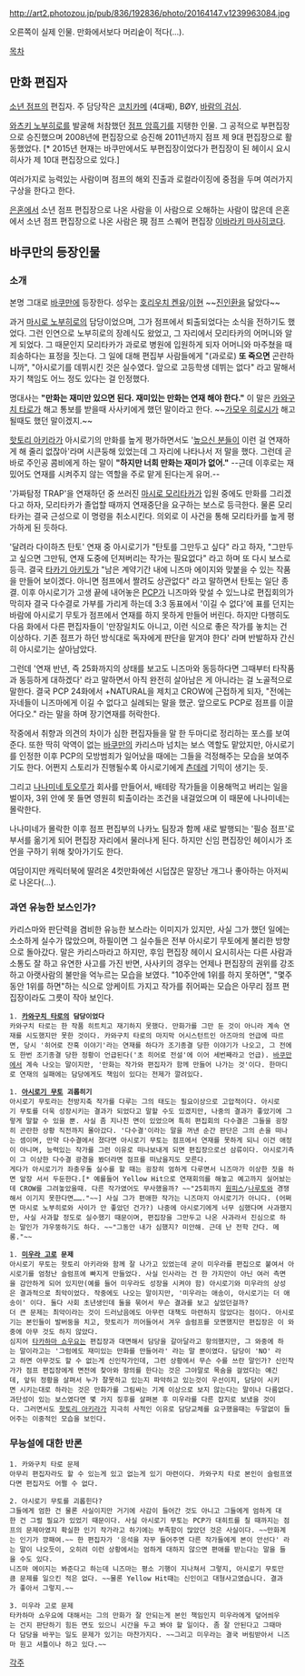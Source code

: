 http://art2.photozou.jp/pub/836/192836/photo/20164147.v1239963084.jpg

오른쪽이 실제 인물. 만화에서보다 머리숱이 적다(...).

[[목차]]

== 만화 편집자 ==
[[소년 점프]]의 편집자. 주 담당작은 [[코치카메]] (4대째), BØY, [[바람의 검심]].

[[와츠키 노부히로]]를 발굴해 처참했던 [[점프 암흑기]]를 지탱한 인물. 그 공적으로 부편집장으로 승진했으며 2008년에 편집장으로 승진해 2011년까지 점프 제 9대 편집장으로 활동했었다. [* 2015년 현재는 바쿠만에서도 부편집장이었다가 편집장이 된 헤이시 요시히사가 제 10대 편집장으로 있다.]

여러가지로 능력있는 사람이며 점프의 해외 진출과 로컬라이징에 중점을 두며 여러가지 구상을 한다고 한다.

[[은혼]]에서 소년 점프 편집장으로 나온 사람을 이 사람으로 오해하는 사람이 많은데 은혼에서 소년 점프 편집장으로 나온 사람은 現 점프 스퀘어 편집장 [[이바라키 마사히코]]다.

== 바쿠만의 등장인물 ==
=== 소개 ===
본명 그대로 [[바쿠만]]에 등장한다. 성우는 [[호리우치 켄유]]/[[이현]]
~~[[진인환]]을 닮았다~~

과거 [[마시로 노부히로]]의 담당이었으며, 그가 점프에서 퇴출되었다는 소식을 전하기도 했었다. 그런 인연으로 노부히로의 장례식도 왔었고, 그 자리에서 모리타카의 어머니와 알게 되었다. 그 때문인지 모리타카가 과로로 병원에 입원하게 되자 어머니와 마주쳤을 때 죄송하다는 표정을 짓는다. 그 일에 대해 편집부 사람들에게 "(과로로) '''또 죽으면''' 곤란하니까", "아시로기를 데뷔시킨 것은 실수였다. 앞으로 고등학생 데뷔는 없다" 라고 말해서 자기 책임도 어느 정도 있다는 걸 인정했다.

명대사는 '''"만화는 재미만 있으면 된다. 재미있는 만화는 연재 해야 한다."''' 이 말은 [[카와구치 타로]]가 해고 통보를 받을때 사사키에게 했던 말이라고 한다. ~~[[가모우 히로시]]가 해고 될때도 했던 말이겠지.~~

[[핫토리 아키라]]가 아시로기의 만화를 높게 평가하면서도 '[[높으신 분들]]이 이런 걸 연재하게 해 줄리 없잖아'라며 시큰둥해 있었는데 그 자리에 나타나서 저 말을 했다. 그런데 곧바로 주인공 콤비에게 하는 말이 '''"하지만 너희 만화는 재미가 없어."''' --근데 이후로는 재밌어도 연재를 시켜주지 않는 역할을 주로 맡게 된다는게 유머.--

'가짜탐정 TRAP'을 연재하던 중 쓰러진 [[마시로 모리타카]]가 입원 중에도 만화를 그리겠다고 하자, 모리타카가 졸업할 때까지 연재중단을 요구하는 보스로 등극한다. 물론 모리타카는 결국 근성으로 이 명령을 취소시킨다. 의외로 이 사건을 통해 모리타카를 높게 평가하게 된 듯하다.

'달려라 다이하츠 탄토' 연재 중 아시로기가 "탄토를 그만두고 싶다" 라고 하자, "그만두고 싶으면 그만둬, 연재 도중에 던져버리는 작가는 필요없다" 라고 하며 또 다시 보스로 등극. 결국 [[타카기 아키토]]가 "남은 계약기간 내에 니즈마 에이지와 맞붙을 수 있는 작품을 만들어 보이겠다. 아니면 점프에서 짤려도 상관없다" 라고 말하면서 탄토는 일단 종결. 이후 아시로기가 고생 끝에 내어놓은 [[PCP]]가 니즈마와 맞설 수 있느냐로 편집회의가 막히자 결국 다수결로 가부를 가리게 하는데 3:3 동표에서 '이길 수 없다'에 표를 던지는 바람에 아시로기 무토가 점프에서 연재를 하지 못하게 만들어 버린다. 하지만 다행히도 다음 화에서 다른 편집자들이 '만장일치도 아니고, 이런 식으로 좋은 작가를 놓치는 건 이상하다. 기존 점프가 하던 방식대로 독자에게 판단을 맡겨야 한다' 라며 반발하자 간신히 아시로기는 살아남았다.

그런데 '연재 반년, 즉 25화까지의 상태를 보고도 니즈마와 동등하다면 그때부터 타작품과 동등하게 대하겠다' 라고 말하면서 아직 완전히 살아남은 게 아니라는 걸 노골적으로 말한다. 결국 PCP 24화에서 +NATURAL을 제치고 CROW에 근접하게 되자, "전에는 자네들이 니즈마에게 이길 수 없다고 실례되는 말을 했군. 앞으로도 PCP로 점프를 이끌어다오." 라는 말을 하며 장기연재를 허락한다.

작중에서 취향과 의견의 차이가 심한 편집자들을 말 한 두마디로 정리하는 포스를 보여준다. 또한 딱히 악역이 없는 [[바쿠만]]의 카리스마 넘치는 보스 역할도 맡았지만, 아시로기를 인정한 이후 PCP의 모방범죄가 일어났을 때에는 그들을 걱정해주는 모습을 보여주기도 한다. 어쩐지 스토리가 진행될수록 아시로기에게 [[츤데레]] 기믹이 생기는 듯.

그리고 [[나나미네 토오루]]가 회사를 만들어서, 배테랑 작가들을 이용해먹고 버리는 일을 벌이자, 3위 안에 못 들면 영원히 퇴출이라는 조건을 내걸었으며 이 때문에 나나미네는 몰락한다.

나나미네가 몰락한 이후 점프 편집부의 나카노 팀장과 함께 새로 발행되는 '필승 점프'로 부서를 옮기게 되어 편집장 자리에서 물러나게 된다. 하지만 신임 편집장인 헤이시가 조언을 구하기 위해 찾아가기도 한다.

여담이지만 캐릭터북에 딸려온 4컷만화에선 시덥잖은 말장난 개그나 좋아하는 아저씨로 나온다(…).

=== 과연 유능한 보스인가? ===
카리스마와 판단력을 겸비한 유능한 보스라는 이미지가 있지만, 사실 그가 했던 일에는 소소하게 실수가 많았으며, 하필이면 그 실수들은 전부 아시로기 무토에게 불리한 방향으로 돌아갔다. 말은 카리스마라고 하지만, 후임 편집장 헤이시 요시히사는 다른 사람과 소통도 잘 하고 유연한 사고를 가진 반면, 사사키의 경우는 언제나 편집장의 권위를 강조하고 아랫사람의 불만을 억누르는 모습을 보였다. "10주안에 1위를 하지 못하면", "몇주동안 1위를 하면"하는 식으로 앙케이트 가지고 작가를 쥐어짜는 모습은 아무리 점프 편집장이라도 그릇이 작아 보인다.

 1. '''[[카와구치 타로]]의 담당이었다'''
 카와구치 타로는 한 작품 히트치고 재기하지 못했다. 만화가를 그만 둔 것이 아니라 계속 연재를 시도했지만 못한 것이다. 카와구치 타로의 마지막 어시스턴트인 아즈마의 언급에 따르면, 당시 '히어로 잔혹 이야기'라는 연재를 하다가 조기종결 당한 이야기가 나오고, 그 전에도 한번 조기종결 당한 정황이 언급된다('초 히어로 전설'에 이어 세번째라고 언급). [[바쿠만]]에서 계속 나오는 말이지만, '만화는 작가와 편집자가 함께 만들어 나가는 것'이다. 한마디로 연재의 실패에는 담당에게도 책임이 있다는 전제가 깔려있다.

 1. '''[[아시로기 무토]] 괴롭히기'''
 아시로기 무토라는 천방지축 작가를 다루는 그의 태도는 필요이상으로 고압적이다. 아시로기 무토를 더욱 성장시키는 결과가 되었다고 말할 수도 있겠지만, 나중의 결과가 좋았기에 그렇게 말할 수 있을 뿐. 사실 좀 지나친 면이 있었으며 특히 편집회의 다수결은 그들을 굉장히 곤란한 상황 직전까지 몰아갔다. '다수결'이라는 말을 꺼낸 순간 판단은 그의 손을 떠나는 셈이며, 만약 다수결에서 졌다면 아시로기 무토는 점프에서 연재를 못하게 되니 이건 애정이 아니며, 능력있는 작가를 그런 이유로 떠나보내게 되면 편집장으로선 삼류이다. 아시로기측이 그 이상한 다수결 광경을 봤더라면 점프를 떠났을지도 모른다.
 게다가 아시로기가 좌충우돌 실수를 할 때는 굉장히 엄하게 다루면서 니즈마가 이상한 짓을 하면 앞장 서서 두둔한다.[* 예를들어 Yellow Hit으로 연재회의를 해놓고 예고까지 실어놨는데 CROW를 그려놓았을때. 다른 작가였어도 무사했을까? ~~"25회까지 [[원피스(만화)|원피스]]/[[나루토]]와 경쟁해서 이기지 못한다면……."~~] 사실 그가 편애한 작가는 니즈마지 아시로기가 아니다. (어쩌면 마시로 노부히로와 사이가 안 좋았던 건가?) 나중에 아시로기에게 너무 심했다며 사과했지만, 사실 사과할 정도로 실수했기 때문이며, 편집장을 그만두고 나온 사과라서 진심으로 하는 말인가 갸우뚱하기도 하다. ~~"그동안 내가 심했지? 미안해. 근데 난 전학 간다. 메롱."~~

 1. '''[[미우라 고로]] 문제'''
 아시로기 무토는 핫토리 아키라와 함께 잘 나가고 있었는데 굳이 미우라를 편집으로 붙여서 아시로기를 엄청난 슬럼프에 빠지게 만들었다. 사실 인사라는 건 한 가지만이 아닌 여러 측면을 감안하게 되어 있지만(예를 들어 미우라도 성장을 시켜야 함) 아시로기와 미우라의 상성은 결과적으로 최악이었다. 작중에도 나오는 말이지만, '미우라는 애송이, 아시로기는 더 애송이' 이다. 둘다 사회 초년생인데 둘을 묶어서 무슨 결과를 보고 싶었던걸까?
 더 큰 문제는 최악이라는 것이 드러났음에도 아무런 대책도 마련하지 않았다는 점이다. 아시로기는 본인들이 발버둥을 치고, 핫토리가 끼어들어서 겨우 슬럼프를 모면했지만 편집장은 이 와중에 아무 것도 하지 않았다.
 심지어 [[타카하마 쇼우요]]는 편집장과 대면해서 담당을 갈아달라고 항의했지만, 그 와중에 하는 말이라고는 '그럼에도 재미있는 만화를 만들어라' 라는 말 뿐이였다. 담당이 'NO' 라고 하면 아무것도 할 수 없는게 신인작가인데, 그런 상황에서 무슨 수를 쓰란 말인가? 신인작가가 점프 편집장에게 면전에 찾아와 항의를 한다는 것은 그야말로 목숨을 걸었다는 얘긴데, 앞뒤 정황을 살펴서 누가 잘못하고 있는지 파악하고 있는것이 우선이지, 담당이 시키면 시키는대로 하라는 것은 만화가를 그림싸는 기계 이상으로 보지 않는다는 말이나 다름없다.
 과단성이 있는 보스였다면 몇 가지 징후를 살펴본 후 미우라를 다른 잡지로 보냈을 것이다. 그러면서도 [[핫토리 아키라]]가 지극히 사적인 이유로 담당교체를 요구했을때는 두말없이 들어주는 이중적인 모습을 보인다.

=== 무능설에 대한 반론 ===
 1. 카와구치 타로 문제
 아무리 편집자라도 할 수 있는게 있고 없는게 있기 마련이다. 카와구치 타로 본인이 슬럼프였다면 편집자도 어쩔 수 없다.

 2. 아시로기 무토를 괴롭힌다?
 그들에게 엄한 건 물론 사실이지만 거기에 사감이 들어간 것도 아니고 그들에게 엄하게 대한 건 그럴 필요가 있었기 때문이다. 사실 아시로기 무토는 PCP가 대히트를 칠 때까지는 점프의 문제아였지 확실한 인기 작가라고 하기에는 부족함이 많았던 것은 사실이다. ~~만화계는 인기가 깡패여.~~ 한 편집자가 '응석을 자꾸 들어주면 다른 작가들에게 본이 안선다' 라는 말이 나오듯이, 오히려 이런 상황에서는 엄하게 대하지 않으면 편애를 받는다는 말을 들을 수도 있다.
 니즈마 에이지는 봐준다고 하는데 니즈마는 평소 기행이 지나쳐서 그렇지, 아시로기 무토만큼 문제를 일으킨 적은 없다. ~~물론 Yellow Hit때는 신인이고 대형사고였습니다. 결과가 좋아서 그렇지.~~

 3. 미우라 고로 문제
 타카하마 쇼우요에 대해서는 그의 만화가 잘 안되는게 본인 책임인지 미우라에게 덮어씌우는 건지 판단하기 힘든 면도 있으니 시간을 두고 봐야 할 일이다. 좀 잘 안된다고 그때마다 담당을 바꾸는 일도 문제가 있기는 마찬가지다. ~~그리고 미우라는 결국 버림받아서 니즈마 원고 셔틀이나 하고 있다.~~


[[각주]]
